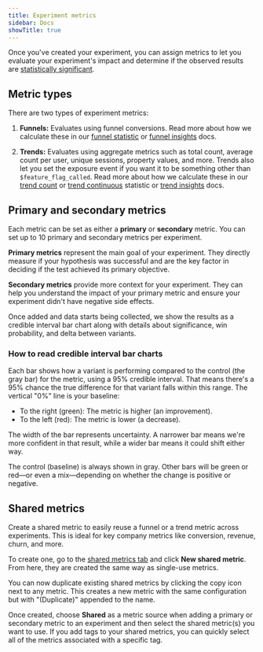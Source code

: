 ```yaml
---
title: Experiment metrics
sidebar: Docs
showTitle: true
---
```


Once you've created your experiment, you can assign metrics to let you evaluate your experiment's impact and determine if the observed results are [statistically significant](/docs/experiments/significance).

## Metric types

There are two types of experiment metrics:

1. **Funnels:** Evaluates using funnel conversions. Read more about how we calculate these in our [funnel statistic](/docs/experiments/funnels-statistics) or [funnel insights](/docs/product-analytics/funnels) docs.

2. **Trends:** Evaluates using aggregate metrics such as total count, average count per user, unique sessions, property values, and more. Trends also let you set the exposure event if you want it to be something other than `$feature_flag_called`. Read more about how we calculate these in our [trend count](/docs/experiments/trends-count-statistics) or [trend continuous](/docs/experiments/trends-continuous-statistics) statistic or [trend insights](/docs/product-analytics/trends/overview) docs.

## Primary and secondary metrics

Each metric can be set as either a **primary** or **secondary** metric. You can set up to 10 primary and secondary metrics per experiment.

**Primary metrics** represent the main goal of your experiment. They directly measure if your hypothesis was successful and are the key factor in deciding if the test achieved its primary objective.

<ProductScreenshot
    imageLight="https://res.cloudinary.com/dmukukwp6/image/upload/Clean_Shot_2025_01_14_at_10_17_53_2x_928092c2ee.png"
    imageDark="https://res.cloudinary.com/dmukukwp6/image/upload/Clean_Shot_2025_01_14_at_10_17_22_2x_e0b179b143.png"
    alt="Primary metrics in PostHog experiments"
    classes="rounded"
/>

**Secondary metrics** provide more context for your experiment. They can help you understand the impact of your primary metric and ensure your experiment didn't have negative side effects.

Once added and data starts being collected, we show the results as a credible interval bar chart along with details about significance, win probability, and delta between variants.

### How to read credible interval bar charts

Each bar shows how a variant is performing compared to the control (the gray bar) for the metric, using a 95% credible interval. That means there's a 95% chance the true difference for that variant falls within this range. The vertical "0%" line is your baseline:

- To the right (green): The metric is higher (an improvement).
- To the left (red): The metric is lower (a decrease).

<ProductScreenshot
    imageLight="https://res.cloudinary.com/dmukukwp6/image/upload/Clean_Shot_2025_01_14_at_11_19_24_2x_3cadbb532c.png"
    imageDark="https://res.cloudinary.com/dmukukwp6/image/upload/Clean_Shot_2025_01_14_at_11_19_43_2x_730755c2c5.png"
    alt="Credible interval bar chart"
    classes="rounded"
/>

The width of the bar represents uncertainty. A narrower bar means we're more confident in that result, while a wider bar means it could shift either way.

The control (baseline) is always shown in gray. Other bars will be green or red—or even a mix—depending on whether the change is positive or negative.

## Shared metrics

Create a shared metric to easily reuse a funnel or a trend metric across experiments. This is ideal for key company metrics like conversion, revenue, churn, and more.

To create one, go to the [shared metrics tab](https://us.posthog.com/experiments/shared-metrics) and click **New shared metric**. From here, they are created the same way as single-use metrics.

<CalloutBox icon="IconInfo" title="New feature" type="fyi">
    You can now duplicate existing shared metrics by clicking the copy icon next to any metric. This creates a new metric with the same configuration but with "(Duplicate)" appended to the name.
</CalloutBox>

<ProductScreenshot
    imageLight="https://res.cloudinary.com/dmukukwp6/image/upload/Clean_Shot_2025_01_14_at_11_02_56_2x_1a7cf4bd0e.png"
    imageDark="https://res.cloudinary.com/dmukukwp6/image/upload/Clean_Shot_2025_01_14_at_11_03_11_2x_0e3853ba73.png"
    alt="Shared metrics"
    classes="rounded"
/>

Once created, choose **Shared** as a metric source when adding a primary or secondary metric to an experiment and then select the shared metric(s) you want to use. If you add tags to your shared metrics, you can quickly select all of the metrics associated with a specific tag.

<ProductScreenshot
    imageLight="https://res.cloudinary.com/dmukukwp6/image/upload/Clean_Shot_2025_01_14_at_11_07_27_2x_9d55300e49.png"
    imageDark="https://res.cloudinary.com/dmukukwp6/image/upload/Clean_Shot_2025_01_14_at_11_07_12_2x_9043573390.png"
    alt="Shared metrics"
    classes="rounded"
/>
